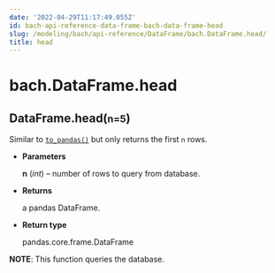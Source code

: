 ```yaml
---
date: '2022-04-29T11:17:49.055Z'
id: bach-api-reference-data-frame-bach-data-frame-head
slug: /modeling/bach/api-reference/DataFrame/bach.DataFrame.head/
title: head
---
```


# bach.DataFrame.head

<div class="method">
<h2 class="signature-class"><span class="additional-name">DataFrame.</span><span class="name">head(</span><small class="parameter-list"><span class="parameter" id="n">n=5</span></small>)</h2>


<div class="content">

Similar to [`to_pandas()`](/docs/modeling/bach/api-reference/DataFrame/bach.DataFrame.to-pandas/#bach.DataFrame.to-pandas) but only returns the first `n` rows.


* **Parameters**

    **n** (*int*) – number of rows to query from database.



* **Returns**

    a pandas DataFrame.



* **Return type**

    pandas.core.frame.DataFrame


**NOTE**: This function queries the database.


</div>

</div>
